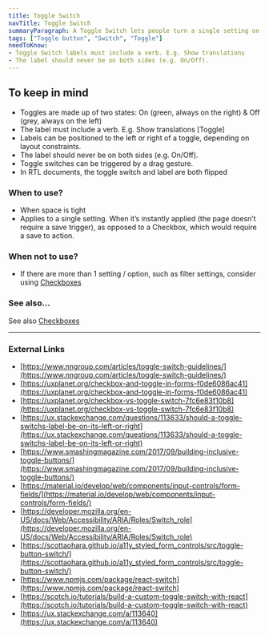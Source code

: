 ```yaml
---
title: Toggle Switch
navTitle: Toggle Switch
summaryParagraph: A Toggle Switch lets people turn a single setting on or off immediately.
tags: ["Toggle button", "Switch", "Toggle"]
needToKnow:
- Toggle Switch labels must include a verb. E.g. Show translations
- The label should never be on both sides (e.g. On/Off).
---
```


## To keep in mind

*   Toggles are made up of two states: On (green, always on the right) & Off (grey, always on the left)
*   The label must include a verb. E.g. Show translations [Toggle]
*   Labels can be positioned to the left or right of a toggle, depending on layout constraints. 
*   The label should never be on both sides (e.g. On/Off).
*   Toggle switches can be triggered by a drag gesture.
*   In RTL documents, the toggle switch and label are both flipped

### When to use?

*   When space is tight
*   Applies to a single setting. When it’s instantly applied (the page doesn’t require a save trigger), as opposed to a Checkbox, which would require a save to action.

### When not to use?

*   If there are more than 1 setting / option, such as filter settings, consider using [Checkboxes](https://docs.google.com/a/cultureamp.com/document/d/1cFJCkMegiTbY-ToMicfwZIltVAIetRl4JVpH3JXCh3E/edit?usp=drive_web)

### See also…

See also [Checkboxes](https://docs.google.com/a/cultureamp.com/document/d/1cFJCkMegiTbY-ToMicfwZIltVAIetRl4JVpH3JXCh3E/edit?usp=drive_web)

---

### External Links

- [https://www.nngroup.com/articles/toggle-switch-guidelines/](https://www.nngroup.com/articles/toggle-switch-guidelines/)
- [https://uxplanet.org/checkbox-and-toggle-in-forms-f0de6086ac41](https://uxplanet.org/checkbox-and-toggle-in-forms-f0de6086ac41)
- [https://uxplanet.org/checkbox-vs-toggle-switch-7fc6e83f10b8](https://uxplanet.org/checkbox-vs-toggle-switch-7fc6e83f10b8)
- [https://ux.stackexchange.com/questions/113633/should-a-toggle-switchs-label-be-on-its-left-or-right](https://ux.stackexchange.com/questions/113633/should-a-toggle-switchs-label-be-on-its-left-or-right)
- [https://www.smashingmagazine.com/2017/09/building-inclusive-toggle-buttons/](https://www.smashingmagazine.com/2017/09/building-inclusive-toggle-buttons/)
- [https://material.io/develop/web/components/input-controls/form-fields/](https://material.io/develop/web/components/input-controls/form-fields/)
- [https://developer.mozilla.org/en-US/docs/Web/Accessibility/ARIA/Roles/Switch_role](https://developer.mozilla.org/en-US/docs/Web/Accessibility/ARIA/Roles/Switch_role)
- [https://scottaohara.github.io/a11y_styled_form_controls/src/toggle-button-switch/](https://scottaohara.github.io/a11y_styled_form_controls/src/toggle-button-switch/)
- [https://www.npmjs.com/package/react-switch](https://www.npmjs.com/package/react-switch)
- [https://scotch.io/tutorials/build-a-custom-toggle-switch-with-react](https://scotch.io/tutorials/build-a-custom-toggle-switch-with-react)
- [https://ux.stackexchange.com/a/113640](https://ux.stackexchange.com/a/113640) 